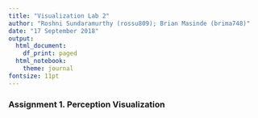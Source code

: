 ```yaml
---
title: "Visualization Lab 2"
author: "Roshni Sundaramurthy (rossu809); Brian Masinde (brima748)"
date: "17 September 2018"
output:
  html_document:
    df_print: paged
  html_notebook:
    theme: journal
fontsize: 11pt
---
```


### Assignment 1. Perception Visualization
